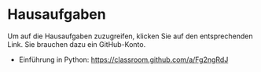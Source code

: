 
# Hausaufgaben {.unnumbered}

Um auf die Hausaufgaben zuzugreifen, klicken Sie auf den entsprechenden Link. Sie brauchen dazu ein GitHub-Konto.

- Einführung in Python: [https://classroom.github.com/a/Fg2ngRdJ](https://classroom.github.com/a/Fg2ngRdJ)
